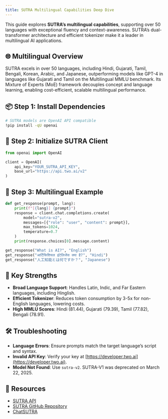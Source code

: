 ```yaml
---
title: SUTRA Multilingual Capabilities Deep Dive
---
```


This guide explores **SUTRA’s multilingual capabilities**, supporting over 50 languages with exceptional fluency and context-awareness. SUTRA’s dual-transformer architecture and efficient tokenizer make it a leader in multilingual AI applications.

## 🌐 Multilingual Overview

SUTRA excels in over 50 languages, including Hindi, Gujarati, Tamil, Bengali, Korean, Arabic, and Japanese, outperforming models like GPT-4 in languages like Gujarati and Tamil on the Multilingual MMLU benchmark. Its Mixture of Experts (MoE) framework decouples concept and language learning, enabling cost-efficient, scalable multilingual performance.[](https://www.two.ai/sutra)[](https://www.deeplearning.ai/the-batch/startup-two-ai-launches-sutra-a-multilingual-model-for-south-asian-markets/)

## 📦 Step 1: Install Dependencies

```bash
# SUTRA models are OpenAI API compatible
!pip install -qU openai
```

## 🔐 Step 2: Initialize SUTRA Client

```python
from openai import OpenAI

client = OpenAI(
    api_key="YOUR_SUTRA_API_KEY",
    base_url="https://api.two.ai/v2"
)
```

## 💬 Step 3: Multilingual Example

```python
def get_response(prompt, lang):
    print(f"[{lang}] {prompt}")
    response = client.chat.completions.create(
        model="sutra-v2",
        messages=[{"role": "user", "content": prompt}],
        max_tokens=1024,
        temperature=0.7
    )
    print(response.choices[0].message.content)

get_response("What is AI?", "English")
get_response("आर्टिफिशियल इंटेलिजेंस क्या है?", "Hindi")
get_response("人工知能とは何ですか？", "Japanese")
```

## 🌟 Key Strengths

- **Broad Language Support**: Handles Latin, Indic, and Far Eastern languages, including Hinglish.[](https://indiaai.gov.in/article/two-platforms-unveiled-sutra-a-novel-multilingual-large-language-model)
- **Efficient Tokenizer**: Reduces token consumption by 3-5x for non-English languages, lowering costs.[](https://www.deeplearning.ai/the-batch/startup-two-ai-launches-sutra-a-multilingual-model-for-south-asian-markets/)
- **High MMLU Scores**: Hindi (81.44), Gujarati (79.39), Tamil (77.82), Bengali (78.91).[](https://analyticsindiamag.com/ai-news-updates/jio-backed-two-ai-launches-multilingual-reasoning-model-sutra-r0/)

## 🛠 Troubleshooting

- **Language Errors**: Ensure prompts match the target language’s script and syntax.
- **Invalid API Key**: Verify your key at [https://developer.two.ai](https://developer.two.ai).
- **Model Not Found**: Use `sutra-v2`. SUTRA-V1 was deprecated on March 22, 2025.[](https://www.two.ai/blog/sutra-v2-is-here)

## 📎 Resources

- [SUTRA API](https://developer.two.ai)
- [SUTRA GitHub Repository](https://github.com/sutra-dev/sutra-cookbook)
- [ChatSUTRA](https://chat.two.ai)
